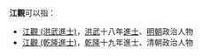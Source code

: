 '''江觀'''可以指：
* [[江觀_(洪武進士)|江觀 (洪武進士)]]，[[洪武|洪武]]十八年[[進士|進士]]、[[明朝|明朝]]政治人物
* [[江觀_(乾隆進士)|江觀 (乾隆進士)]]，[[乾隆|乾隆]]十九年進士、清朝政治人物
{{disambig|cat=二字江姓人名消歧義}}